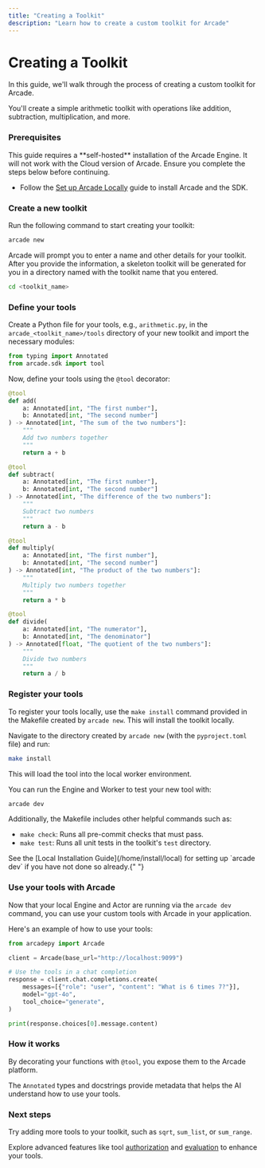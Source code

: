 ```yaml
---
title: "Creating a Toolkit"
description: "Learn how to create a custom toolkit for Arcade"
---
```



# Creating a Toolkit

In this guide, we'll walk through the process of creating a custom toolkit for Arcade.

You'll create a simple arithmetic toolkit with operations like addition, subtraction, multiplication, and more.

<Steps>

### Prerequisites

<Warning>
  This guide requires a **self-hosted** installation of the Arcade Engine. It will not work with the Cloud version of Arcade. Ensure you complete the steps below before continuing.
</Warning>

- Follow the [Set up Arcade Locally](/home/install/local) guide to install Arcade and the SDK.

### Create a new toolkit

Run the following command to start creating your toolkit:

```bash
arcade new
```

Arcade will prompt you to enter a name and other details for your toolkit. After you provide the information, a skeleton toolkit will be generated for you in a directory named with the toolkit name that you entered.

```bash
cd <toolkit_name>
```

### Define your tools

Create a Python file for your tools, e.g., `arithmetic.py`, in the `arcade_<toolkit_name>/tools` directory of your new toolkit and import the necessary modules:

```python
from typing import Annotated
from arcade.sdk import tool
```

Now, define your tools using the `@tool` decorator:

```python
@tool
def add(
    a: Annotated[int, "The first number"],
    b: Annotated[int, "The second number"]
) -> Annotated[int, "The sum of the two numbers"]:
    """
    Add two numbers together
    """
    return a + b

@tool
def subtract(
    a: Annotated[int, "The first number"],
    b: Annotated[int, "The second number"]
) -> Annotated[int, "The difference of the two numbers"]:
    """
    Subtract two numbers
    """
    return a - b

@tool
def multiply(
    a: Annotated[int, "The first number"],
    b: Annotated[int, "The second number"]
) -> Annotated[int, "The product of the two numbers"]:
    """
    Multiply two numbers together
    """
    return a * b

@tool
def divide(
    a: Annotated[int, "The numerator"],
    b: Annotated[int, "The denominator"]
) -> Annotated[float, "The quotient of the two numbers"]:
    """
    Divide two numbers
    """
    return a / b
```

### Register your tools

To register your tools locally, use the `make install` command provided in the Makefile created by `arcade new`. This will install the toolkit locally.

Navigate to the directory created by `arcade new` (with the `pyproject.toml` file) and run:

```bash
make install
```

This will load the tool into the local worker environment.

You can run the Engine and Worker to test your new tool with:


```bash
arcade dev
```

Additionally, the Makefile includes other helpful commands such as:

- `make check`: Runs all pre-commit checks that must pass.
- `make test`: Runs all unit tests in the toolkit's `test` directory.

<Warning>
  See the [Local Installation Guide](/home/install/local) for setting up `arcade
  dev` if you have not done so already.{" "}
</Warning>

### Use your tools with Arcade

Now that your local Engine and Actor are running via the `arcade dev` command, you can use your custom tools with Arcade in your application.

Here's an example of how to use your tools:

```python
from arcadepy import Arcade

client = Arcade(base_url="http://localhost:9099")

# Use the tools in a chat completion
response = client.chat.completions.create(
    messages=[{"role": "user", "content": "What is 6 times 7?"}],
    model="gpt-4o",
    tool_choice="generate",
)

print(response.choices[0].message.content)
```

</Steps>

### How it works

By decorating your functions with `@tool`, you expose them to the Arcade platform.

The `Annotated` types and docstrings provide metadata that helps the AI understand how to use your tools.

### Next steps

Try adding more tools to your toolkit, such as `sqrt`, `sum_list`, or `sum_range`.

Explore advanced features like tool [authorization](/home/build-tools/create-a-tool-with-auth) and [evaluation](/home/evaluate-tools/why-evaluate-tools) to enhance your tools.
